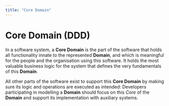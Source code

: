 ```yaml
---
title: "Core Domain"
---
```


# Core Domain (DDD)

In a software system, a **Core Domain** is the part of the software that holds all functionality innate to the
represented **Domain**, and which is meaningful for the people and the organisation using this software. It holds the
most valuable business logic for the system that defines the very fundamentals of this **Domain**.

All other parts of the software exist to support this **Core Domain** by making sure its logic and operations are
executed as intended: Developers participating in modelling a **Domain** should focus on this _Core_ of the **Domain**
and support its implementation with auxiliary systems.